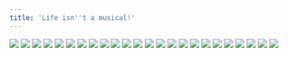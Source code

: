 ```yaml
---
title: 'Life isn''t a musical!'
---
```


![](/images/2006-comic-revue/part-10/pg108.gif)
![](/images/2006-comic-revue/part-10/pg109.gif)
![](/images/2006-comic-revue/part-10/pg110.gif)
![](/images/2006-comic-revue/part-10/pg111.gif)
![](/images/2006-comic-revue/part-10/pg112.gif)
![](/images/2006-comic-revue/part-10/pg113.gif)
![](/images/2006-comic-revue/part-10/pg114.gif)
![](/images/2006-comic-revue/part-10/pg115.gif)
![](/images/2006-comic-revue/part-10/pg116.gif)
![](/images/2006-comic-revue/part-10/pg117.gif)
![](/images/2006-comic-revue/part-10/pg118.gif)
![](/images/2006-comic-revue/part-10/pg119.gif)
![](/images/2006-comic-revue/part-10/pg120.gif)
![](/images/2006-comic-revue/part-10/pg121.gif)
![](/images/2006-comic-revue/part-10/pg122.gif)
![](/images/2006-comic-revue/part-10/pg123.gif)
![](/images/2006-comic-revue/part-10/pg124.gif)
![](/images/2006-comic-revue/part-10/pg125.gif)
![](/images/2006-comic-revue/part-10/pg126.gif)
![](/images/2006-comic-revue/part-10/pg127.gif)
![](/images/2006-comic-revue/part-10/pg128.gif)
![](/images/2006-comic-revue/part-10/pg129.gif)
![](/images/2006-comic-revue/part-10/pg130.gif)
![](/images/2006-comic-revue/part-10/pg131.gif)